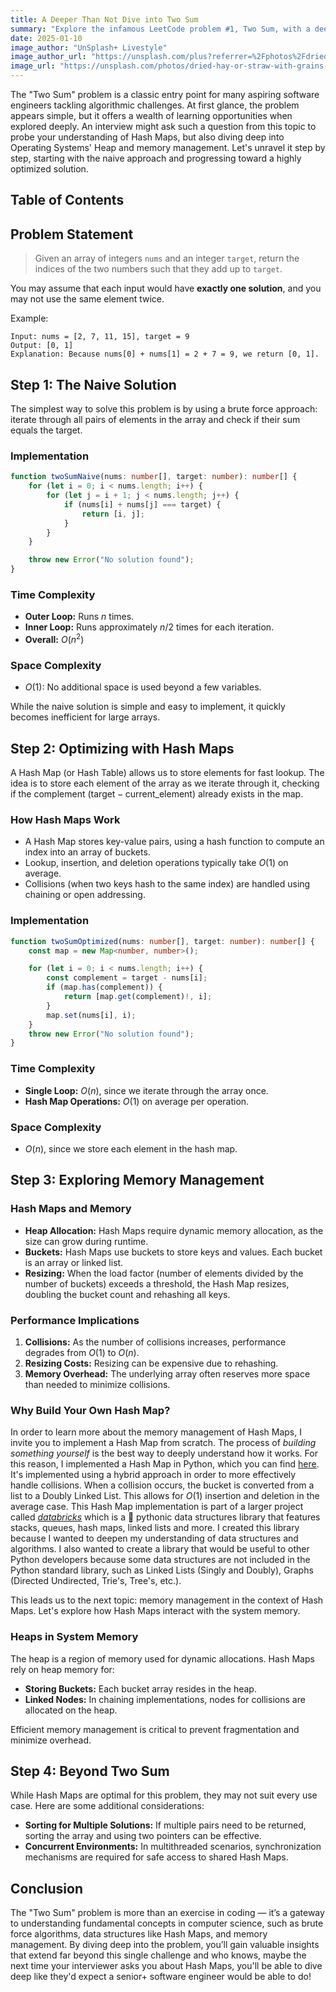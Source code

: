 ```yaml
---
title: A Deeper Than Not Dive into Two Sum
summary: "Explore the infamous LeetCode problem #1, Two Sum, with a deep dive into its naive and optimized solutions, including a discussion on Hash Maps, heaps, and memory management."
date: 2025-01-10
image_author: "UnSplash+ Livestyle"
image_author_url: "https://unsplash.com/plus?referrer=%2Fphotos%2Fdried-hay-or-straw-with-grains-NZYgKwRA4Cg"
image_url: "https://unsplash.com/photos/dried-hay-or-straw-with-grains-NZYgKwRA4Cg"
---
```


The "Two Sum" problem is a classic entry point for many aspiring software engineers tackling algorithmic challenges. At first glance, the problem appears simple, but it offers a wealth of learning opportunities when explored deeply. An interview might ask such a question from this topic to probe your understanding of Hash Maps, but also diving deep into Operating Systems' Heap and memory management. Let's unravel it step by step, starting with the naive approach and progressing toward a highly optimized solution.

## Table of Contents

## Problem Statement

> Given an array of integers `nums` and an integer `target`, return the indices of the two numbers such that they add up to `target`.

You may assume that each input would have **exactly one solution**, and you may not use the same element twice.

Example:

```plaintext
Input: nums = [2, 7, 11, 15], target = 9
Output: [0, 1]
Explanation: Because nums[0] + nums[1] = 2 + 7 = 9, we return [0, 1].
```

## Step 1: The Naive Solution

The simplest way to solve this problem is by using a brute force approach: iterate through all pairs of elements in the array and check if their sum equals the target.

### Implementation

```typescript
function twoSumNaive(nums: number[], target: number): number[] {
    for (let i = 0; i < nums.length; i++) {
        for (let j = i + 1; j < nums.length; j++) {
            if (nums[i] + nums[j] === target) {
                return [i, j];
            }
        }
    }

    throw new Error("No solution found");
}
```

### Time Complexity

- **Outer Loop:** Runs $n$ times.
- **Inner Loop:** Runs approximately $n/2$ times for each iteration.
- **Overall:** $O(n^2)$

### Space Complexity

- $O(1)$: No additional space is used beyond a few variables.

While the naive solution is simple and easy to implement, it quickly becomes inefficient for large arrays.

## Step 2: Optimizing with Hash Maps

A Hash Map (or Hash Table) allows us to store elements for fast lookup. The idea is to store each element of the array as we iterate through it, checking if the complement ($\text{target} - \text{current\_element}$) already exists in the map.

### How Hash Maps Work

- A Hash Map stores key-value pairs, using a hash function to compute an index into an array of buckets.
- Lookup, insertion, and deletion operations typically take $O(1)$ on average.
- Collisions (when two keys hash to the same index) are handled using chaining or open addressing.

### Implementation

```typescript
function twoSumOptimized(nums: number[], target: number): number[] {
    const map = new Map<number, number>();

    for (let i = 0; i < nums.length; i++) {
        const complement = target - nums[i];
        if (map.has(complement)) {
            return [map.get(complement)!, i];
        }
        map.set(nums[i], i);
    }
    throw new Error("No solution found");
}
```

### Time Complexity

- **Single Loop:** $O(n)$, since we iterate through the array once.
- **Hash Map Operations:** $O(1)$ on average per operation.

### Space Complexity

- $O(n)$, since we store each element in the hash map.

## Step 3: Exploring Memory Management

### Hash Maps and Memory

- **Heap Allocation:** Hash Maps require dynamic memory allocation, as the size can grow during runtime.
- **Buckets:** Hash Maps use buckets to store keys and values. Each bucket is an array or linked list.
- **Resizing:** When the load factor (number of elements divided by the number of buckets) exceeds a threshold, the Hash Map resizes, doubling the bucket count and rehashing all keys.

### Performance Implications

1. **Collisions:** As the number of collisions increases, performance degrades from $O(1)$ to $O(n)$.
2. **Resizing Costs:** Resizing can be expensive due to rehashing.
3. **Memory Overhead:** The underlying array often reserves more space than needed to minimize collisions.

### Why Build Your Own Hash Map?

In order to learn more about the memory management of Hash Maps, I invite you to implement a Hash Map from scratch. The process of _building something yourself_ is the best way to deeply understand how it works. For this reason, I implemented a Hash Map in Python, which you can find [here](https://github.com/nicholasadamou/databricks/blob/master/HashMap/HashMap.py). It's implemented using a hybrid approach in order to more effectively handle collisions. When a collision occurs, the bucket is
converted from a list to a Doubly Linked List. This allows for $O(1)$ insertion and deletion in the average case. This Hash Map implementation is part of a larger project called [_databricks_](https://github.com/nicholasadamou/databricks) which is a 🐍 pythonic data structures library that features stacks, queues, hash maps, linked lists and more. I created this library because I wanted to deepen my understanding of data structures and algorithms. I also wanted to create a library that would be useful to other Python developers because some data structures are not included in the Python standard library, such as Linked Lists (Singly and Doubly), Graphs (Directed Undirected, Trie's, Tree's, etc.).

This leads us to the next topic: memory management in the context of Hash Maps. Let's explore how Hash Maps interact with the system memory.

### Heaps in System Memory

The heap is a region of memory used for dynamic allocations. Hash Maps rely on heap memory for:

- **Storing Buckets:** Each bucket array resides in the heap.
- **Linked Nodes:** In chaining implementations, nodes for collisions are allocated on the heap.

Efficient memory management is critical to prevent fragmentation and minimize overhead.

## Step 4: Beyond Two Sum

While Hash Maps are optimal for this problem, they may not suit every use case. Here are some additional considerations:

- **Sorting for Multiple Solutions:** If multiple pairs need to be returned, sorting the array and using two pointers can be effective.
- **Concurrent Environments:** In multithreaded scenarios, synchronization mechanisms are required for safe access to shared Hash Maps.

## Conclusion

The "Two Sum" problem is more than an exercise in coding — it’s a gateway to understanding fundamental concepts in computer science, such as brute force algorithms, data structures like Hash Maps, and memory management. By diving deep into the problem, you’ll gain valuable insights that extend far beyond this single challenge and who knows, maybe the next time your interviewer asks you about Hash Maps, you'll be able to dive deep like they'd expect a senior+ software engineer would be able to do!
